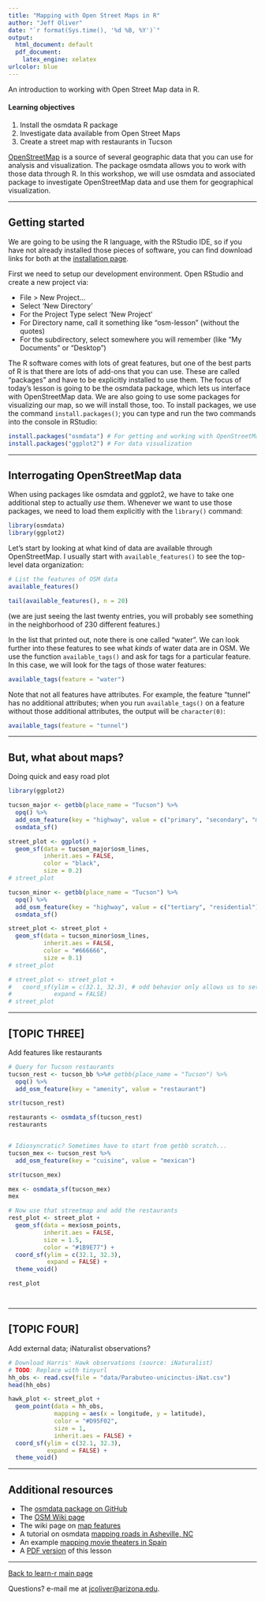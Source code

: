 ```yaml
---
title: "Mapping with Open Street Maps in R"
author: "Jeff Oliver"
date: "`r format(Sys.time(), '%d %B, %Y')`"
output:
  html_document: default
  pdf_document:
    latex_engine: xelatex
urlcolor: blue
---
```


An introduction to working with Open Street Map data in R.

#### Learning objectives
1. Install the osmdata R package
2. Investigate data available from Open Street Maps
3. Create a street map with restaurants in Tucson

[OpenStreetMap](https://www.openstreetmap.org/about) is a source of several 
geographic data that you can use for analysis and visualization. The package 
osmdata allows you to work with those data through R. In this workshop, we will 
use osmdata and associated package to investigate OpenStreetMap data and use 
them for geographical visualization.

***

## Getting started

We are going to be using the R language, with the RStudio IDE, so if you have 
not already installed those pieces of software, you can find download links
for both at the [installation page](https://jcoliver.github.io/learn-r/000-setup-instructions.html).

First we need to setup our development environment. Open RStudio and create a 
new project via:

+ File > New Project...
+ Select 'New Directory'
+ For the Project Type select 'New Project'
+ For Directory name, call it something like "osm-lesson" (without the quotes)
+ For the subdirectory, select somewhere you will remember (like "My Documents" 
or "Desktop")

The R software comes with lots of great features, but one of the best parts of 
R is that there are lots of add-ons that you can use. These are called 
"packages" and have to be explicitly installed to use them. The focus of 
today's lesson is going to be the osmdata package, which lets us interface with 
OpenStreetMap data. We are also going to use some packages for visualizing our 
map, so we will install those, too. To install packages, we use the command 
`install.packages()`; you can type and run the two commands into the console in 
RStudio:

```r
install.packages("osmdata") # For getting and working with OpenStreetMap data
install.packages("ggplot2") # For data visualization
```

***

## Interrogating OpenStreetMap data

When using packages like osmdata and ggplot2, we have to take one additional 
step to actually _use_ them. Whenever we want to use those packages, we need to 
load them explicitly with the `library()` command:

```r
library(osmdata)
library(ggplot2)
```

Let's start by looking at what kind of data are available through 
OpenStreetMap. I usually start with `available_features()` to see the top-level 
data organization:

```r
# List the features of OSM data
available_features()
```

```r
tail(available_features(), n = 20)
```

(we are just seeing the last twenty entries, you will probably see something in 
the neighborhood of 230 different features.)

In the list that printed out, note there is one called "water". We can look 
further into these features to see what _kinds_ of water data are in OSM. We 
use the function `available_tags()` and ask for tags for a particular feature.
In this case, we will look for the tags of those water features:

```r
available_tags(feature = "water")
```
Note that not all features have attributes. For example, the feature "tunnel" 
has no additional attributes; when you run `available_tags()` on a feature 
without those additional attributes, the output will be `character(0)`:

```r
available_tags(feature = "tunnel")
```

***

## But, what about maps?


Doing quick and easy road plot
```r
library(ggplot2)

tucson_major <- getbb(place_name = "Tucson") %>%
  opq() %>%
  add_osm_feature(key = "highway", value = c("primary", "secondary", "motorway")) %>%
  osmdata_sf()

street_plot <- ggplot() +
  geom_sf(data = tucson_major$osm_lines,
          inherit.aes = FALSE,
          color = "black",
          size = 0.2)
# street_plot

tucson_minor <- getbb(place_name = "Tucson") %>%
  opq() %>%
  add_osm_feature(key = "highway", value = c("tertiary", "residential")) %>%
  osmdata_sf()

street_plot <- street_plot +
  geom_sf(data = tucson_minor$osm_lines,
          inherit.aes = FALSE,
          color = "#666666",
          size = 0.1)
# street_plot

# street_plot <- street_plot +
#   coord_sf(ylim = c(32.1, 32.3), # odd behavior only allows us to set x or y
#            expand = FALSE)
# street_plot

```


***

## [TOPIC THREE]
Add features like restaurants

```r

# Query for Tucson restaurants
tucson_rest <- tucson_bb %>%# getbb(place_name = "Tucson") %>%
  opq() %>%
  add_osm_feature(key = "amenity", value = "restaurant")

str(tucson_rest)

restaurants <- osmdata_sf(tucson_rest)
restaurants


# Idiosyncratic? Sometimes have to start from getbb scratch...
tucson_mex <- tucson_rest %>%
  add_osm_feature(key = "cuisine", value = "mexican")

str(tucson_mex)

mex <- osmdata_sf(tucson_mex)
mex

# Now use that streetmap and add the restaurants
rest_plot <- street_plot +
  geom_sf(data = mex$osm_points,
          inherit.aes = FALSE,
          size = 1.5,
          color = "#1B9E77") +
  coord_sf(ylim = c(32.1, 32.3),
           expand = FALSE) +
  theme_void()

rest_plot




```

***

## [TOPIC FOUR]
Add external data; iNaturalist observations?

```r
# Download Harris' Hawk observations (source: iNaturalist)
# TODO: Replace with tinyurl
hh_obs <- read.csv(file = "data/Parabuteo-unicinctus-iNat.csv")
head(hh_obs)

hawk_plot <- street_plot + 
  geom_point(data = hh_obs,
             mapping = aes(x = longitude, y = latitude),
             color = "#D95F02",
             size = 1, 
             inherit.aes = FALSE) +
  coord_sf(ylim = c(32.1, 32.3),
           expand = FALSE) +
  theme_void()


```

***

## Additional resources

+ The [osmdata package on GitHub](https://github.com/ropensci/osmdata)
+ The [OSM Wiki page](https://wiki.openstreetmap.org/wiki/Main_Page)
+ The wiki page on [map features](https://wiki.openstreetmap.org/wiki/Map_features)
+ A tutorial on osmdata [mapping roads in Asheville, NC](http://joshuamccrain.com/tutorials/maps/streets_tutorial.html)
+ An example [mapping movie theaters in Spain](https://dominicroye.github.io/en/2018/accessing-openstreetmap-data-with-r/)
+ A [PDF version](https://jcoliver.github.io/learn-r/lesson-name.pdf) of this lesson

***

<a href="index.html">Back to learn-r main page</a>
  
Questions?  e-mail me at <a href="mailto:jcoliver@arizona.edu">jcoliver@arizona.edu</a>.